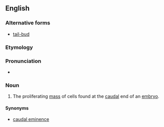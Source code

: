 ==English==
===Alternative forms===
*[[tail-bud]]

===Etymology===

{{prefix|tail|bud}}

===Pronunciation===

*{{IPA|ˈteɪlbʌd}}

===Noun===
{{en-noun}}

#{{embryology}} The proliferating [[mass]] of cells found at the [[caudal]] end of an [[embryo]].

====Synonyms====
*[[caudal eminence]]